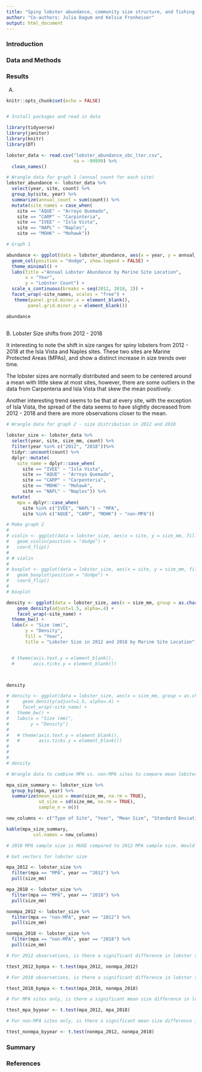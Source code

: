 ```yaml
---
title: "Spiny lobster abundance, community size structure, and fishing pressure along the Santa Barbara coast (2012 - 2018)"
author: "Co-authors: Julia Dagum and Kelsie Fronheiser"
output: html_document
---
```


### Introduction

### Data and Methods

### Results

A. 

```r
knitr::opts_chunk$set(echo = FALSE)


# Install packages and read in data

library(tidyverse)
library(janitor)
library(knitr)
library(DT)

lobster_data <- read.csv("lobster_abundance_sbc_lter.csv", 
                         na = -99999) %>% 
  clean_names()

# Wrangle data for graph 1 (annual count for each site)
lobster_abundance <- lobster_data %>% 
  select(year, site, count) %>% 
  group_by(site, year) %>% 
  summarize(annual_count = sum(count)) %>% 
  mutate(site_names = case_when(
    site == "AQUE" ~ "Arroyo Quemado",
    site == "CARP" ~ "Carpinteria",
    site == "IVEE" ~ "Isla Vista",
    site == "NAPL" ~ "Naples",
    site == "MOHK" ~ "Mohawk"))
```

```r


# Graph 1

abundance <- ggplot(data = lobster_abundance, aes(x = year, y = annual_count, fill = site_names)) +
  geom_col(position = "dodge", show.legend = FALSE) +
  theme_minimal() +
  labs(title ="Annual Lobster Abundance by Marine Site Location",
       x = "Year",
       y = "Lobster Count") +
  scale_x_continuous(breaks = seq(2012, 2018, 2)) +
  facet_wrap(~site_names, scales = "free") +
   theme(panel.grid.minor.x = element_blank(), 
        panel.grid.minor.y = element_blank())

abundance
  

```

B. Lobster Size shifts from 2012 - 2018

It interesting to note the shift in size ranges for spiny lobsters from 2012 - 2018 at the Isla Vista and Naples sites. These two sites are Marine Protected Areas (MPAs), and show a distinct increase in size trends over time. 

The lobster sizes are normally distributed and seem to be centered around a mean with little skew at most sites, however, there are some outliers in the data from Carpenteria and Isla Vista that skew the mean positively. 

Another interesting trend seems to be that at every site, with the exception of Isla Vista, the spread of the data seems to have slightly decreased from 2012 - 2018 and there are more observations closer to the mean.


```r

# Wrangle data for graph 2 - size distribution in 2012 and 2018

lobster_size <- lobster_data %>% 
  select(year, site, size_mm, count) %>% 
  filter(year %in% c("2012", "2018"))%>%
  tidyr::uncount(count) %>%
  dplyr::mutate(
    site_name = dplyr::case_when(
      site == "IVEE" ~ "Isla Vista", 
      site == "AQUE" ~ "Arroyo Quemado", 
      site == "CARP" ~ "Carpenteria", 
      site == "MOHK" ~ "Mohawk", 
      site == "NAPL" ~ "Naples")) %>% 
  mutate(
    mpa = dplyr::case_when(
      site %in% c("IVEE", "NAPL") ~ "MPA", 
      site %in% c("AQUE", "CARP", "MOHK") ~ "non-MPA"))

# Make graph 2
#  
# violin <- ggplot(data = lobster_size, aes(x = site, y = size_mm, fill = as.character(year))) +
#   geom_violin(position = "dodge") +
#   coord_flip()
# 
# # violin
# 
# boxplot <- ggplot(data = lobster_size, aes(x = site, y = size_mm, fill = as.character(year))) +
#   geom_boxplot(position = "dodge") +
#   coord_flip()
# 
# boxplot

density <- ggplot(data = lobster_size, aes(x = size_mm, group = as.character(year), fill = as.character(year))) +
    geom_density(adjust=1.5, alpha=.4) +
    facet_wrap(~site_name) + 
  theme_bw() +
  labs(x = "Size (mm)", 
       y = "Density", 
       fill = "Year", 
       title = "Lobster Size in 2012 and 2018 by Marine Site Location") 


  # theme(axis.text.y = element_blank(),
  #       axis.ticks.y = element_blank())



density

# density <- ggplot(data = lobster_size, aes(x = size_mm, group = as.character(year), fill = as.character(year))) +
#     geom_density(adjust=1.5, alpha=.4) +
#     facet_wrap(~site_name) + 
#   theme_bw() +
#   labs(x = "Size (mm)", 
#        y = "Density") 
# 
#   # theme(axis.text.y = element_blank(),
#   #       axis.ticks.y = element_blank())
# 
# 
# 
# density

```

```r
# Wrangle data to combine MPA vs. non-MPA sites to compare mean lobster sizes in 2012 and 2018

mpa_size_summary <- lobster_size %>% 
  group_by(mpa, year) %>% 
  summarize(mean_size = mean(size_mm, na.rm = TRUE),
            sd_size = sd(size_mm, na.rm = TRUE), 
            sample_n = n())

new_columns <- c("Type of Site", "Year", "Mean Size", "Standard Deviation", "Sample Size")

kable(mpa_size_summary, 
          col.names = new_columns)

# 2018 MPA sample size is HUGE compared to 2012 MPA sample size. Would this affect whether or not difs in mean show up as significant? 

# Get vectors for lobster size

mpa_2012 <- lobster_size %>% 
  filter(mpa == "MPA", year == "2012") %>% 
  pull(size_mm)

mpa_2018 <- lobster_size %>% 
  filter(mpa == "MPA", year == "2018") %>% 
  pull(size_mm)

nonmpa_2012 <- lobster_size %>% 
  filter(mpa == "non-MPA", year == "2012") %>% 
  pull(size_mm)

nonmpa_2018 <- lobster_size %>% 
  filter(mpa == "non-MPA", year == "2018") %>% 
  pull(size_mm)

# For 2012 observations, is there a significant difference in lobster size between MPA and non-MPA sites? 

ttest_2012_bympa <- t.test(mpa_2012, nonmpa_2012)

# For 2018 observations, is there a significant difference in lobster size between MPA and non-MPA sites? 

ttest_2018_bympa <- t.test(mpa_2018, nonmpa_2018)

# For MPA sites only, is there a significant mean size difference in lobsters observed in 2012 vs. 2018?

ttest_mpa_byyear <- t.test(mpa_2012, mpa_2018)

# For non-MPA sites only, is there a significant mean size difference in lobsters observed in 2012 vs. 2018?

ttest_nonmpa_byyear <- t.test(nonmpa_2012, nonmpa_2018)


```


### Summary

### References

